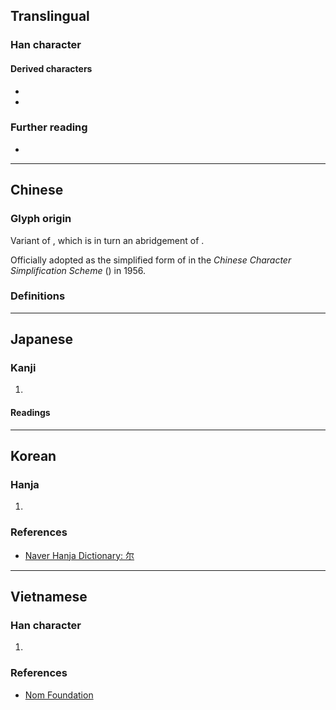 {{also|爾|尓}}
{{character info}}
==Translingual==

===Han character===
{{Han char|rn=42|rad=小|as=02|sn=5|four=|canj=NF|ids=⿱⺈小}}

====Derived characters====
* {{l|mul|[[你]], [[妳]], [[弥]], [[𢘝]], [[𪭧]], [[沵]], [[狝]], [[迩]], [[𪱾]], [[𪸞]], [[珎]], [[𣍨]], [[祢]], [[𬏂]], [[𥅘]], [[䂧]], [[称]], [[𥙧]], [[𫂼]], [[𧉰]], [[𧦽]], [[趂]], [[䟢]], [[𨋎]], [[𨤧]], [[鿟]], [[鉨]]([[鿭]]), [[𠒤]], [[𫵇]], [[𩲪]], [[𩶗]]}}
* {{l|mul|[[覙]]([[𫌨]]), [[𡮠]], [[𩿥]], [[玺]], [[𫊱]], [[𫒂]], [[𨤰]], [[𥬞]], [[𨳴]], [[𩜖]], [[𫐪]], [[𮔞]], [[𪭁]], [[𦵖]], [[𥭫]], [[𤶤]], [[寳]]}}

===Further reading===
* {{Han ref|kx=0297.011|dkj=07479|dj=0591.030|hdz=10562.030|uh=5C14|ud=23572}}

----

==Chinese==

===Glyph origin===
Variant of {{zh-l|*尒}}, which is in turn an abridgement of {{zh-l|*爾}}.

Officially adopted as the simplified form of {{zh-l|*爾}} in the ''Chinese Character Simplification Scheme'' ({{w2|zh|pref=《|s:漢字簡化方案|漢字簡化方案|suf=》}}) in 1956.

===Definitions===
{{zh-see|爾|sv}}

----

==Japanese==

===Kanji===
{{ja-kanji|grade=|rs=小02}}

# {{alt form|ja|爾}}

====Readings====
{{ja-readings
|goon=に
|kanon=じ
|kun=なんじ<なんぢ,そ-れ,そ-の<!--,しか-り-->
}}

----

==Korean==

===Hanja===
{{ko-hanja|너|이}}

# {{rfdef|ko|sort=小02}}

===References===
* [https://hanja.dict.naver.com/hanja?q=尔 Naver Hanja Dictionary: 尔]

----

==Vietnamese==

===Han character===
{{vi-readings|hanviet=nhĩ,nễ|nom=ne,nhĩ,nhẽ,nẻ,nể|rs=小02}}

# {{rfdef|vi|sort=小02}}

===References===
* [http://nomfoundation.org/common/nom_details.php?codepoint=5C14 Nom Foundation]